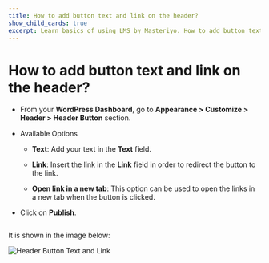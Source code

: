 ---
title: How to add button text and link on the header?
show_child_cards: true
excerpt: Learn basics of using LMS by Masteriyo. How to add button text and link on the header.
---

# How to add button text and link on the header?

- From your **WordPress Dashboard**, go to **Appearance > Customize > Header > Header Button** section.

- Available Options
   - **Text**: Add your text in the **Text** field.

   - **Link**: Insert the link in the **Link** field in order to redirect the button to the link.

   - **Open link in a new tab**: This option can be used to open the links in a new tab when the button is clicked.


- Click on **Publish**.

```Note: You need to have assigned Primary Menu to display the header button.
```

It is shown in the image below:

![Header Button Text and Link](https://user-images.githubusercontent.com/109593521/184350143-95f2aaba-b3fb-4d91-bc67-72c8e62d3f4c.png)
